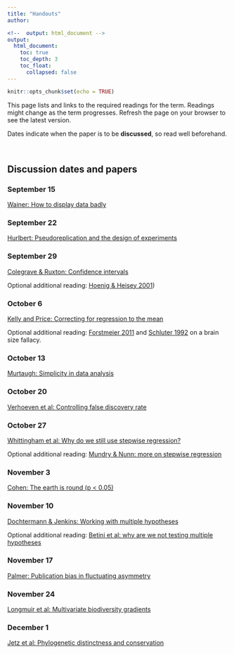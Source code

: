 ```yaml
---
title: "Handouts"
author:

<!--  output: html_document -->
output:
  html_document:
    toc: true
    toc_depth: 3
    toc_float: 
      collapsed: false
---
```


```r
knitr::opts_chunk$set(echo = TRUE)
```

This page lists and links to the required readings for the term. Readings might change as the term progresses. Refresh the page on your browser to see the latest version.

Dates indicate when the paper is to be <strong>discussed</strong>, so read well beforehand.

<br>

## Discussion dates and papers
### September 15
<a href="readings/wainer%201984%20amer%20stat%20-%20how%20to%20display%20data%20badly.pdf">Wainer: How to display data badly</a>

### September 22
<a href="readings/hurlbert 1984 ecol monogr - pseudoreplication.pdf">Hurlbert: Pseudoreplication and the design of experiments</a>

### September 29
<a href="readings/colegrave & ruxton 2003 behav ecol - use confidence intervals not post-hoc power when Ho not rejected.pdf">Colegrave & Ruxton: Confidence intervals</a>

Optional additional reading: <a href="readings/hoenig & heisey 2001 am stat - fallacy of power calculations for data analysis.pdf" rel="">Hoenig & Heisey 2001</a>)

### October 6
<a href="readings/kelly & price 2005 am nat - regression toward the mean.pdf">Kelly and Price: Correcting for regression to the mean</a>

Optional additional reading:&nbsp;<a href="readings/forstmeier 2011 anat rec - brain size fallacy.pdf" rel="">Forstmeier 2011</a> and&nbsp;<a href="https://www.zoology.ubc.ca/~schluter/reprints/schluter%201992%20nature%20-%20brain%20size%20differences.pdf" rel="">Schluter 1992</a> on a brain size fallacy.

### October 13
<a href="readings/murtaugh 2007 ecology - simplicity and complexity in data analysis.pdf">Murtaugh: Simplicity in data analysis</a>

### October 20
<a href="readings/verhoeven et al 2005 oikos - controlling the false discovery rate.pdf">Verhoeven et al: Controlling false discovery rate</a>

### October 27
<a href="readings/whittingham et al 2006 jae - why not to use stepwise modeling.pdf">Whittingham et al: Why do we still use stepwise regression?</a>

Optional additional reading:&nbsp;<a href="readings/mundry et al 2009 am nat - more on why not to use stepwise model fitting.pdf">Mundry & Nunn: more on stepwise regression</a>

### November 3
<a href="readings/cohen 1994 am psych - the earth is round.pdf">Cohen: The earth is round (p < 0.05)</a>

### November 10
<a href="readings/dochtermann & jenkins 2011 bes - developing multiple hypotheses in behavioural ecology.pdf">Dochtermann & Jenkins: Working with multiple hypotheses</a>

Optional additional reading:&nbsp;<a href="readings/bettini et al 2017 rsos - why are we not testing multiple hypotheses.pdf">Betini et al: why are we not testing multiple hypotheses</a>

### November 17
<a href="readings/palmer 1999 metaanalysis of fluctuating asymmetry and sexual selection.pdf">Palmer: Publication bias in fluctuating asymmetry</a>

### November 24
<a href="readings/longmuir et al 2007 ecology - diversity gradients in plankton.pdf">Longmuir et al: Multivariate biodiversity gradients</a> <!-- <a href="readings/richman & price 1992 nature - evolution leaf warblers.pdf" rel="">Richman and Price: Evolution of ecological differences in warblers</a>. 
Optional additional reading: <a href="readings/price 1991 jae - ecology of leaf warblers.pdf">Price 1991</a> which shows the process of PCA more clearly. -->

### December 1
<a href="readings/jetz et al 2014 curr biol - conservation and phylogenetic distinctness.pdf">Jetz et al: Phylogenetic distinctness and conservation</a>

<!--
### December 6
tba 
<a href="readings/longmuir et al 2007 ecology - diversity gradients in plankton.pdf">Longmuir et al: Diversity gradients in lake plankton</a>
-->

